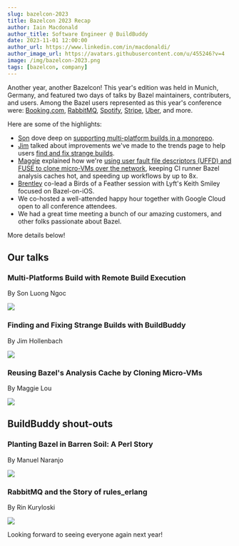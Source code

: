```yaml
---
slug: bazelcon-2023
title: Bazelcon 2023 Recap
author: Iain Macdonald
author_title: Software Engineer @ BuildBuddy
date: 2023-11-01 12:00:00
author_url: https://www.linkedin.com/in/macdonaldi/
author_image_url: https://avatars.githubusercontent.com/u/455246?v=4
image: /img/bazelcon-2023.png
tags: [bazelcon, company]
--- 
```


Another year, another Bazelcon! This year's edition was held in Munich, Germany, and featured two days of talks by Bazel maintainers, contributers, and users. Among the Bazel users represented as this year's conference were: [Booking.com](https://youtu.be/8Dc8R_Zrf6M?t=28564), [RabbitMQ](https://youtu.be/IXimf4DCAoY?t=22673), [Spotify](https://youtu.be/IXimf4DCAoY?t=25961), [Stripe](https://www.youtube.com/watch?v=8Dc8R_Zrf6M&t=17680s), [Uber](https://youtu.be/8Dc8R_Zrf6M?t=25010), and more.

Here are some of the highlights:

- [Son](https://www.linkedin.com/in/luongngocson) dove deep on [supporting multi-platform builds in a monorepo](https://youtu.be/8Dc8R_Zrf6M?t=6148).
- [Jim](https://www.linkedin.com/in/jim-hollenbach-5a49659) talked about improvements we've made to the trends page to help users [find and fix strange builds](https://www.youtube.com/watch?v=8Dc8R_Zrf6M&t=11235s).
- [Maggie](https://www.linkedin.com/in/maggie-lou-4a3bb110a) explained how we're [using user fault file descriptors (UFFD) and FUSE to clone micro-VMs over the network](https://youtu.be/8Dc8R_Zrf6M?t=16010), keeping CI runner Bazel analysis caches hot, and speeding up workflows by up to 8x.
- [Brentley](https://www.linkedin.com/in/brentleyjones) co-lead a Birds of a Feather session with Lyft's Keith Smiley focused on Bazel-on-iOS.
- We co-hosted a well-attended happy hour together with Google Cloud open to all conference attendees.
- We had a great time meeting a bunch of our amazing customers, and other folks passionate about Bazel.

More details below!

<!-- truncate -->

## Our talks

### Multi-Platforms Build with Remote Build Execution

By Son Luong Ngoc

[![](../static/img/blog/bazelcon-2023-multiplatform.webp)](https://youtu.be/8Dc8R_Zrf6M?t=6148)

### Finding and Fixing Strange Builds with BuildBuddy

By Jim Hollenbach

[![](../static/img/blog/bazelcon-2023-buildbuddy.webp)](https://www.youtube.com/watch?v=8Dc8R_Zrf6M&t=11235s)

### Reusing Bazel's Analysis Cache by Cloning Micro-VMs

By Maggie Lou

[![](../static/img/blog/bazelcon-2023-uffd.webp)](https://youtu.be/8Dc8R_Zrf6M?t=16010)

## BuildBuddy shout-outs

### Planting Bazel in Barren Soil: A Perl Story

By Manuel Naranjo

[![](../static/img/blog/bazelcon-2023-bookingcom.webp)](https://youtu.be/8Dc8R_Zrf6M?t=28973)

### RabbitMQ and the Story of rules_erlang

By Rin Kuryloski

[![](../static/img/blog/bazelcon-2023-rabbitmq.webp)](https://youtu.be/IXimf4DCAoY?t=23613)

Looking forward to seeing everyone again next year!
